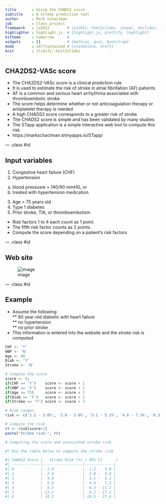 ```yaml
---
title       : Using the CHADS2 score
subtitle    : A stroke prediction tool
author      : Mark Schactman
job         : Class project
framework   : io2012        # {io2012, html5slides, shower, dzslides, ...}
highlighter : highlight.js  # {highlight.js, prettify, highlight}
hitheme     : tomorrow      # 
widgets     : []            # {mathjax, quiz, bootstrap}
mode        : selfcontained # {standalone, draft}
knit        : slidify::knit2slides
---
```


## CHA2DS2-VASc score  
  
* The CHA2DS2-VASc score is a clinical prediction rule  
* It is used to estimate the risk of stroke in atrial fibrillation (AF) patients  
* AF is a common and serious heart arrhythmia associated with thromboembolic stroke  
* The score helps determine whether or not anticoagulation therapy or antiplatelet therapy is needed  
* A high CHADS2 score corresponds to a greater risk of stroke  
* The CHADS2 score is simple and has been validated by many studies  
* The STapp application is a simple interactive web tool to compute this risk
* https://markschactman.shinyapps.io/STapp/

--- .class #id 


## Input variables  

1. Congestive heart failure (CHF)  
2. Hypertension  
a. blood pressusre > 140/90 mmHG, or  
b. treated with hypertension medication  
3. Age > 75 years old  
4. Type 1 diabetes  
5. Prior stroke, TIA, or thromboembolism  
  
* Risk factors 1 to 4 each count as 1 point.  
* The fifth risk factor counts as 2 points.  
* Compute the score depending on a patient's risk factors  

--- .class #id 


## Web site  

![image](STapp.png)  

--- .class #id 


## Example 

* Assume the following:  
** 80 year-old diabetic with heart failure  
** no hypertension  
** no prior stroke  
* This information is entered into the website and the stroke risk is computed

```r
CHF <- 'Y'
HBP <- 'N'
Age <- 80
Diab <- 'Y'
Stroke <- 'N'

# Compute the score
score <- 0;
if(CHF == 'Y')    score <- score + 1
if(HBP == 'Y')    score <- score + 1
if(Age >= 75)     score <- score + 1
if(Diab == 'Y')   score <- score + 1
if(Stroke == 'Y') score <- score + 2

# Risk ranges
risk <- c('1.2 - 3.0%', '2.0 - 3.8%', '3.1 - 5.1%', '4.6 - 7.3%', '6.3 - 11.1%', '8.2 - 17.5%', '10.5 - 27.4%')

# Compute the risk
rr <- risk[score+1]
paste("Stroke risk:", rr)
```

```r
# Computing the score and associated stroke risk  

#* Use the table below to compute the stroke risk  

#| CHADS2 Score |	Stroke Risk (%) | 95% CI      | 
#| -------------|------------------|-------------|
#| 0            |  1.9             |  1.2 -  3.0 |
#| 1            |  2.8             |  2.0 -  3.8 | 
#| 2            |  4.0             |  3.1 -  5.1 | 
#| 3            |  5.9             |  4.6 -  7.3 | 
#| 4            |  8.5             |  6.3 - 11.1 | 
#| 5            | 12.5             |  8.2 - 17.5 | 
#| 6            | 18.2             | 10.5 - 27.4 | 
```





